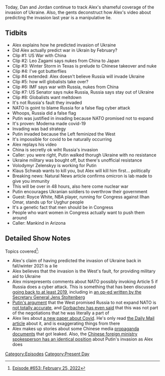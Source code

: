 {{DEFAULTSORT:
    #_EPISODE_0653:February 25, 2022
}}{{Episode
    | title           = February 25, 2022
    | caption         = [https://knowledgefight.libsyn.com/653-february-25-2022 Listen to this episode on Libsyn]
    | episodeNumber   = 653
    | length          = 01:34:53
    | airDate         = February 28, 2022
    | coverageDate    = February 25, 2022
    | episodeType     = [[:Category:Present Day|Present Day]]
    | appearance      = [[Leo Zagami]], [[Vladimir Putin]], [[Volodymyr Zelenskyy]], [[Klaus Schwab]], [[Royce White]], [[Ilhan Omar]]
    | oocDrop         = Leo Zagami is way underrated
    | previousEpisode = [[652: February 21-24, 2022]]
    | nextEpisode     = [[654: February 27, 2022]]
}}

{{Stub}}

Today, Dan and Jordan continue to track Alex's shameful coverage of the invasion of Ukraine.  Also, the gents deconstruct how Alex's video about predicting the invasion last year is a manipulative lie.

==Tidbits==

*Alex explains how he predicted invasion of Ukraine
*Did Alex actually predict war in Ukrain by February?
*Clip #1: US War with China
*Clip #2: Leo Zagami says nukes from China to Japan
*Clip #3: Winter Storm in Texas is prelude to Chinese takeover and nuke
*Clip #4: I've got butterflies
*Clip #4 extended: Alex doesn't believe Russia will invade Ukraine
*Clip #5: how will globalists take over?
*Clip #6: IMF says war with Russia, nukes from China
*Clip #7: US Senator says nuke Russia, Russia says stay out of Ukraine
*Clip #8: Globalists want meltdown
*It's not Russia's fault they invaded
*NATO is goint to blame Russia for a false flag cyber attack
*Whoops, Russia did a false flag
*Putin was justified in invading because NATO promised not to expand
*It's proven: Moderna made covid-19
*Invading was bad strategy
*Putin invaded because the Left feminized the West
*It's impossible for covid to be naturally occurring
*Alex replays his video
*China is secretly ok wiht Russia's invasion
*Caller: you were right, Putin walked thorugh Ukraine with no resistance
*Ukraine military was bought off, but there's unofficial resistance
*Volodymyr Zelenskyy is working for Putin
*Klaus Schwab wants to kill you, but Alex will kill him first... politically
*Breaking news: Natural News article confirms omicron is lab made to give you immunity
*This will be over in 48 hours, also here come nuclear war
*Putin encourages Ukranian soldiers to overthrow their government
*Guest: Royce White, NBA player, running for Congress against Ilhan Omar, stands up for Uyghur people
*It's a genetic fact that men should be in Congress
*People who want women in Congress actually want to push them around
*Caller: Mankind in Arizona

==Detailed Show Notes==

Topics covered<ref>[https://knowledgefight.com/research/2022/2/27/episode-653-february-25-2022 Episode #653: February 25, 2022]</ref>:

*Alex's claim of having predicted the invasion of Ukraine back in fall/winter 2021 is a lie
*Alex believes that the invasion is the West's fault, for providing military aid to Ukraine
*Alex misrepresents comments about NATO possibly invoking Article 5 if Russia does a cyber attack. This is something that has been discussed [https://www.bbc.com/news/technology-49488614 going back to at least 2019], including in [https://www.prospectmagazine.co.uk/world/nato-will-defend-itself-summit-jens-stoltenberg-cyber-security an op-ed written by the Secretary General Jens Stoltenberg]
*[https://www.washingtonpost.com/wp-dyn/content/article/2007/02/12/AR2007021200555.html Putin's argument] that the West promised Russia to not expand NATO is [https://csis-website-prod.s3.amazonaws.com/s3fs-public/legacy_files/files/publication/twq09aprilkramer.pdf not totally accurate], and [https://www.rbth.com/international/2014/10/16/mikhail_gorbachev_i_am_against_all_walls_40673.html Gorbachev has even said] that this was not part of the negotiations that he was literally a part of
*Alex lies about [https://www.frontiersin.org/articles/10.3389/fviro.2022.834808/full a new paper about Covid]. He's only read [https://weather.com/en-IN/india/coronavirus/news/2022-02-26-new-study-finds-covid-19-dna-linked-to-moderna-patent-filed-in the Daily Mail article] about it, and is exaggerating things from there
*Alex makes up stories about some Chinese media [https://chinadigitaltimes.net/2022/02/minitrue-keep-weibo-posts-on-ukraine-favorable-to-russia-control-comments/ propaganda documents] that got leaked. Also, the [https://www.washingtontimes.com/news/2022/feb/23/china-restricts-media-criticism-russia/ Chinese foreign ministry spokesperson has an identical position] about Putin's invasion as Alex does

[[Category:Episodes]]
[[Category:Present Day]]
